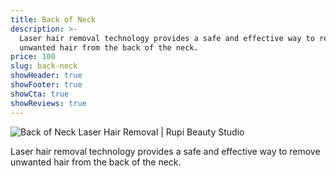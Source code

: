```yaml
---
title: Back of Neck
description: >-
  Laser hair removal technology provides a safe and effective way to remove
  unwanted hair from the back of the neck.
price: 100
slug: back-neck
showHeader: true
showFooter: true
showCta: true
showReviews: true
---
```


![Back of Neck Laser Hair Removal | Rupi Beauty Studio](/uploads/services/laser-hair-removal.webp 'Back of Neck Laser Hair Removal  | Rupi Beauty Studio')

Laser hair removal technology provides a safe and effective way to remove unwanted hair from the back of the neck.
